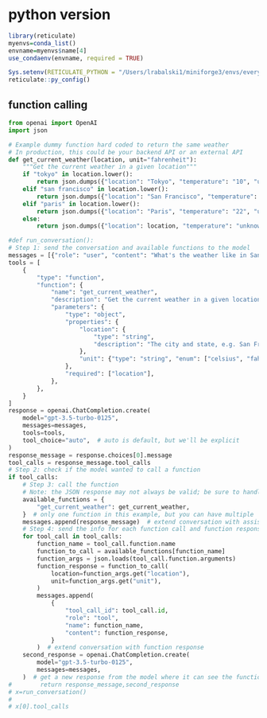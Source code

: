 # python version
```r
library(reticulate)
myenvs=conda_list()
envname=myenvs$name[4]
use_condaenv(envname, required = TRUE)

Sys.setenv(RETICULATE_PYTHON = "/Users/lrabalski1/miniforge3/envs/everyday_use/bin/python")
reticulate::py_config()

```

## function calling

```python
from openai import OpenAI
import json

# Example dummy function hard coded to return the same weather
# In production, this could be your backend API or an external API
def get_current_weather(location, unit="fahrenheit"):
    """Get the current weather in a given location"""
    if "tokyo" in location.lower():
        return json.dumps({"location": "Tokyo", "temperature": "10", "unit": unit})
    elif "san francisco" in location.lower():
        return json.dumps({"location": "San Francisco", "temperature": "72", "unit": unit})
    elif "paris" in location.lower():
        return json.dumps({"location": "Paris", "temperature": "22", "unit": unit})
    else:
        return json.dumps({"location": location, "temperature": "unknown"})

#def run_conversation():
# Step 1: send the conversation and available functions to the model
messages = [{"role": "user", "content": "What's the weather like in San Francisco, Tokyo, and Paris?"}]
tools = [
    {
        "type": "function",
        "function": {
            "name": "get_current_weather",
            "description": "Get the current weather in a given location",
            "parameters": {
                "type": "object",
                "properties": {
                    "location": {
                        "type": "string",
                        "description": "The city and state, e.g. San Francisco, CA",
                    },
                    "unit": {"type": "string", "enum": ["celsius", "fahrenheit"]},
                },
                "required": ["location"],
            },
        },
    }
]
response = openai.ChatCompletion.create(
    model="gpt-3.5-turbo-0125",
    messages=messages,
    tools=tools,
    tool_choice="auto",  # auto is default, but we'll be explicit
)
response_message = response.choices[0].message
tool_calls = response_message.tool_calls
# Step 2: check if the model wanted to call a function
if tool_calls:
    # Step 3: call the function
    # Note: the JSON response may not always be valid; be sure to handle errors
    available_functions = {
        "get_current_weather": get_current_weather,
    }  # only one function in this example, but you can have multiple
    messages.append(response_message)  # extend conversation with assistant's reply
    # Step 4: send the info for each function call and function response to the model
    for tool_call in tool_calls:
        function_name = tool_call.function.name
        function_to_call = available_functions[function_name]
        function_args = json.loads(tool_call.function.arguments)
        function_response = function_to_call(
            location=function_args.get("location"),
            unit=function_args.get("unit"),
        )
        messages.append(
            {
                "tool_call_id": tool_call.id,
                "role": "tool",
                "name": function_name,
                "content": function_response,
            }
        )  # extend conversation with function response
    second_response = openai.ChatCompletion.create(
        model="gpt-3.5-turbo-0125",
        messages=messages,
    )  # get a new response from the model where it can see the function response
#        return response_message,second_response
# x=run_conversation()
# 
# x[0].tool_calls
```